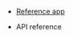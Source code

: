 <PlatformWrapper platform="react-js">

- [Reference app](https://github.com/AgoraIO/video-sdk-samples-reactjs/tree/main#samples)

- <Link to="{{Global.API_REF_RNJS_ROOT}}/index.html">API reference</Link>

</PlatformWrapper>